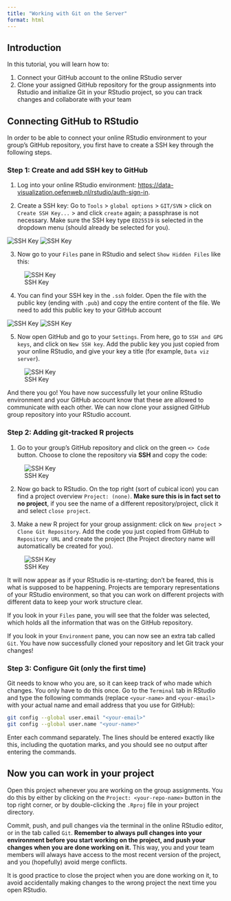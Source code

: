 ```yaml
---
title: "Working with Git on the Server"
format: html
---
```


## Introduction

In this tutorial, you will learn how to:

1.  Connect your GitHub account to the online RStudio server
2.  Clone your assigned GitHub repository for the group assignments into Rstudio and initialize Git in your RStudio project, so you can track changes and collaborate with your team

## Connecting GitHub to RStudio

In order to be able to connect your online RStudio environment to your group's GitHub repository, you first have to create a SSH key through the following steps.

### Step 1: Create and add SSH key to GitHub

1.  Log into your online RStudio environment: <https://data-visualization.oefenweb.nl/rstudio/auth-sign-in>.

2.  Create a SSH key: Go to `Tools` \> `global options` \> `GIT/SVN` \> click on `Create SSH Key...` \> and click `create` again; a passphrase is not necessary. Make sure the SSH key type `ED25519` is selected in the dropdown menu (should already be selected for you).

![SSH Key](../images/link-data-viz-to-github-1.png) ![SSH Key](../images/link-data-viz-to-github-2.png)

3.  Now go to your `Files` pane in RStudio and select `Show Hidden Files` like this:

![SSH Key](../images/link-data-viz-to-github-3.png)

4.  You can find your SSH key in the `.ssh` folder. Open the file with the public key (ending with `.pub`) and copy the entire content of the file. We need to add this public key to your GitHub account

![SSH Key](../images/link-data-viz-to-github-4.png) ![SSH Key](../images/link-data-viz-to-github-5.png)

5.  Now open GitHub and go to your `Settings`. From here, go to `SSH and GPG keys`, and click on `New SSH key`. Add the public key you just copied from your online RStudio, and give your key a title (for example, `Data viz server`).

![SSH Key](../images/link-data-viz-to-github-6.png)

And there you go! You have now successfully let your online RStudio environment and your GitHub account know that these are allowed to communicate with each other. We can now clone your assigned GitHub group repository into your RStudio account.

### Step 2: Adding git-tracked R projects

1.  Go to your group's GitHub repository and click on the green `<> Code` button. Choose to clone the repository via **SSH** and copy the code:

![SSH Key](../images/set-git-r-project-1.png)

2.  Now go back to RStudio. On the top right (sort of cubical icon) you can find a project overview `Project: (none)`. **Make sure this is in fact set to no project**, if you see the name of a different repository/project, click it and select `close project`.

3.  Make a new R project for your group assignment: click on `New project` \> `Clone Git Repository`. Add the code you just copied from GitHub to `Repository URL` and create the project (the Project directory name will automatically be created for you).

![SSH Key](../images/set-git-r-project-2.png)

It will now appear as if your RStudio is re-starting; don't be feared, this is what is supposed to be happening. Projects are temporary representations of your RStudio environment, so that you can work on different projects with different data to keep your work structure clear.

If you look in your `Files` pane, you will see that the folder was selected, which holds all the information that was on the GitHub repository.

If you look in your `Environment` pane, you can now see an extra tab called `Git`. You have now successfully cloned your repository and let Git track your changes!

### Step 3: Configure Git (only the first time)

Git needs to know who you are, so it can keep track of who made which changes. You only have to do this once. Go to the `Terminal` tab in RStudio and type the following commands (replace `<your-name>` and `<your-email>` with your actual name and email address that you use for GitHub):

```bash
git config --global user.email "<your-email>"
git config --global user.name "<your-name>"
```

Enter each command separately. The lines should be entered exactly like this, including the quotation marks, and you should see no output after entering the commands. 

## Now you can work in your project

Open this project whenever you are working on the group assignments. You do this by either by clicking on the `Project: <your-repo-name>` button in the top right corner, or by double-clicking the `.Rproj` file in your project directory.

Commit, push, and pull changes via the terminal in the online RStudio editor, or in the tab called `Git`. **Remember to always pull changes into your environment before you start working on the project, and push your changes when you are done working on it.** This way, you and your team members will always have access to the most recent version of the project, and you (hopefully) avoid merge conflicts.

It is good practice to close the project when you are done working on it, to avoid accidentally making changes to the wrong project the next time you open RStudio.
